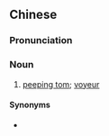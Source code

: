 {{also|偷窥者}}
==Chinese==
{{zh-forms|s=偷窥者|type=21}}

===Pronunciation===
{{zh-pron
|m=tōukuīzhě
|cat=n
}}

===Noun===
{{zh-noun}}

# [[peeping tom]]; [[voyeur]]

====Synonyms====
* {{zh-l|偷窺狂}}